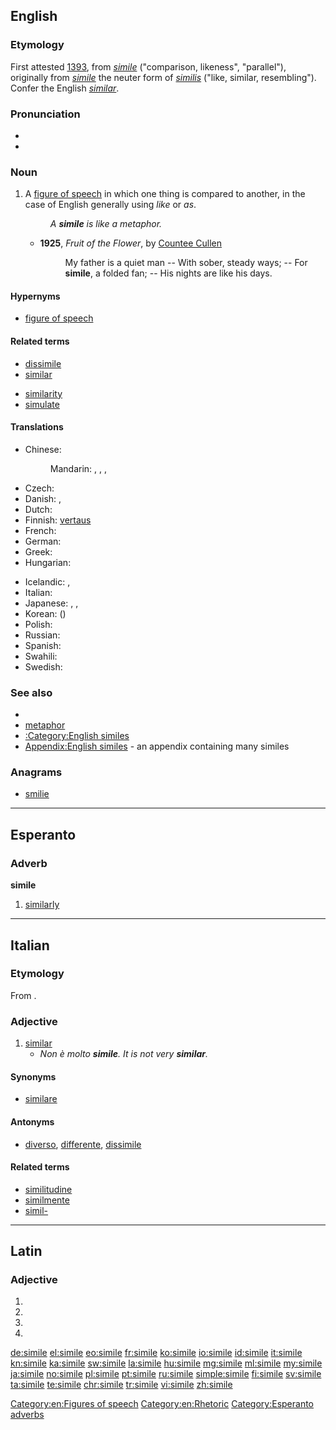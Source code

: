 ==English==

===Etymology===
First attested [[w:1393|1393]], from {{etyl|la|en}} ''[[simile#Latin|simile]]'' ("comparison, likeness", "parallel"), originally from ''[[simile#Latin|simile]]'' the neuter form of ''[[similis]]'' ("like, similar, resembling"). Confer the English ''[[similar]]''.

===Pronunciation===
* {{IPA|/ˈsɪməli/}}
* {{audio|en-us-simile.ogg|Audio (US)}}
{{examples-right|sense=figure of speech|examples=Her eyes were like stars.}}

===Noun===
{{en-noun|s|similia}}

# A [[figure of speech]] in which one thing is compared to another, in the case of English generally using ''like'' or ''as''.
#: ''A '''simile''' is like a metaphor.''
#*'''1925''', ''Fruit of the Flower'', by [[w:Countee Cullen|Countee Cullen]]
#*:My father is a quiet man -- With sober, steady ways; -- For '''simile''', a folded fan; -- His nights are like his days.
====Hypernyms====
* [[figure of speech]]

====Related terms====
{{rel-top|terms related to ''simile (noun)''}}
* [[dissimile]]
* [[similar]]
{{rel-mid}}
* [[similarity]]
* [[simulate]]
{{rel-bottom}}

====Translations====
{{trans-top|figure of speech in which one thing is compared to another}}
* Chinese:
*: Mandarin: {{t|cmn|直喻|tr=zhíyù|sc=Hani}}, {{t|cmn|明喻|tr=míngyù|sc=Hani}}, {{t|cmn|譬喻|tr=pìyù|sc=Hani}}, {{t|cmn|比喻|tr=bǐyù|sc=Hani}}
* Czech: {{t-|cs|přirovnání|n}}
* Danish: {{t-|da|sammenligning|c}}, {{t-|da|lignelse|c}}
* Dutch: {{t+|nl|vergelijking|f}}
* Finnish: [[vertaus]]
* French: {{t+|fr|comparaison|f}}
* German: {{t+|de|Vergleich|m}}
* Greek: {{t+|el|παρομοίωση|f|tr=paromoíosi}}
* Hungarian: {{t+|hu|hasonlat}}
{{trans-mid}}
* Icelandic: {{t+|is|líking|f}}, {{t-|is|samlíking|f}}
* Italian: {{t+|it|similitudine|f}}
* Japanese: {{t-|ja|直喩|tr=ちょくゆ, chokuyu|sc=Jpan}}, {{t+|ja|比喩|tr=ひゆ, hiyu|sc=Jpan}}, {{t-|ja|シミレ|tr=shimire|sc=Jpan}}
* Korean: {{t-|ko|직유|tr=jigyu|sc=Kore}} ({{t-|ko|直喻|sc=Kore}})
* Polish: {{t+|pl|porównanie|n}}
* Russian: {{t+|ru|сравнение|n|tr=sravnénije}}
* Spanish: {{t+|es|símil|m}}
* Swahili: {{t+|sw|kibadala}}
* Swedish: {{t+|sv|liknelse|c}}
{{trans-bottom}}

===See also===
* {{pedia}}
* [[metaphor]]
* [[:Category:English similes]]
* [[Appendix:English similes]] - an appendix containing many similes

===Anagrams===
* [[smilie#English|smilie]]

[[Category:en:Figures of speech]]
[[Category:en:Rhetoric]]

----

==Esperanto==

===Adverb===
'''simile'''

# [[similarly]]

[[Category:Esperanto adverbs]]

----

==Italian==

===Etymology===
From {{etyl|la|it}} {{term|similis|||lang=la}}.

===Adjective===
{{it-adj|simil|e|i}}

# [[similar]]
#* ''Non è molto '''simile'''. It is not very '''similar'''.''

====Synonyms====
* [[similare]]

====Antonyms====
* [[diverso]], [[differente]], [[dissimile]]

====Related terms====
* [[similitudine]]
* [[similmente]]
* [[simil-]]

----

==Latin==

===Adjective===
{{la-adj-form|simile}}

# {{inflection of|similis||nom|m|s|lang=la}}
# {{inflection of|similis||nom|f|s|lang=la}}
# {{inflection of|similis||voc|m|s|lang=la}}
# {{inflection of|similis||voc|f|s|lang=la}}

[[de:simile]]
[[el:simile]]
[[eo:simile]]
[[fr:simile]]
[[ko:simile]]
[[io:simile]]
[[id:simile]]
[[it:simile]]
[[kn:simile]]
[[ka:simile]]
[[sw:simile]]
[[la:simile]]
[[hu:simile]]
[[mg:simile]]
[[ml:simile]]
[[my:simile]]
[[ja:simile]]
[[no:simile]]
[[pl:simile]]
[[pt:simile]]
[[ru:simile]]
[[simple:simile]]
[[fi:simile]]
[[sv:simile]]
[[ta:simile]]
[[te:simile]]
[[chr:simile]]
[[tr:simile]]
[[vi:simile]]
[[zh:simile]]
